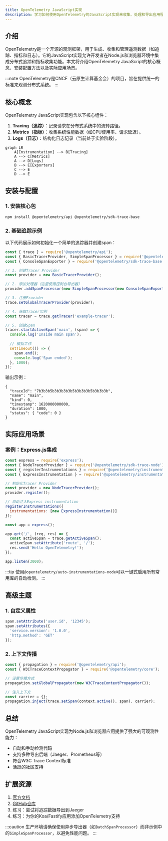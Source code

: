 ```yaml
---
title: OpenTelemetry JavaScript实现
description: 学习如何使用OpenTelemetry的JavaScript实现来收集、处理和导出应用程序的遥测数据（指标、日志和追踪）。
---
```


## 介绍

OpenTelemetry是一个开源的观测框架，用于生成、收集和管理遥测数据（如追踪、指标和日志）。它的JavaScript实现允许开发者在Node.js和浏览器环境中集成分布式追踪和指标收集功能。本文将介绍OpenTelemetry JavaScript的核心概念、安装配置方法以及实际应用场景。

:::note
OpenTelemetry是CNCF（云原生计算基金会）的项目，旨在提供统一的标准来观测分布式系统。
:::

## 核心概念

OpenTelemetry JavaScript实现包含以下核心组件：

1. **Tracing（追踪）**：记录请求在分布式系统中的流转路径。
2. **Metrics（指标）**：收集系统性能数据（如CPU使用率、请求延迟）。
3. **Logs（日志）**：结构化日志记录（当前处于实验阶段）。

```mermaid
graph LR
    A[Instrumentation] --> B[Tracing]
    A --> C[Metrics]
    A --> D[Logs]
    B --> E[Exporters]
    C --> E
    D --> E
```

## 安装与配置

### 1. 安装核心包

```bash
npm install @opentelemetry/api @opentelemetry/sdk-trace-base
```

### 2. 基础追踪示例

以下代码展示如何初始化一个简单的追踪器并创建span：

```javascript
const { trace } = require('@opentelemetry/api');
const { BasicTracerProvider, SimpleSpanProcessor } = require('@opentelemetry/sdk-trace-base');
const { ConsoleSpanExporter } = require('@opentelemetry/sdk-trace-base');

// 1. 创建Tracer Provider
const provider = new BasicTracerProvider();

// 2. 添加处理器（这里使用控制台导出器）
provider.addSpanProcessor(new SimpleSpanProcessor(new ConsoleSpanExporter()));

// 3. 注册Provider
trace.setGlobalTracerProvider(provider);

// 4. 获取Tracer实例
const tracer = trace.getTracer('example-tracer');

// 5. 创建Span
tracer.startActiveSpan('main', (span) => {
  console.log('Inside main span');
  
  // 模拟工作
  setTimeout(() => {
    span.end();
    console.log('Span ended');
  }, 1000);
});
```

输出示例：
```
{
  "traceId": "7b3b3b5b3b3b3b3b5b3b3b3b5b3b3b3b",
  "name": "main",
  "kind": 0,
  "timestamp": 1620000000000,
  "duration": 1000,
  "status": { "code": 0 }
}
```

## 实际应用场景

### 案例：Express.js集成

```javascript
const express = require('express');
const { NodeTracerProvider } = require('@opentelemetry/sdk-trace-node');
const { registerInstrumentations } = require('@opentelemetry/instrumentation');
const { ExpressInstrumentation } = require('@opentelemetry/instrumentation-express');

// 初始化Tracer Provider
const provider = new NodeTracerProvider();
provider.register();

// 自动注入Express instrumentation
registerInstrumentations({
  instrumentations: [new ExpressInstrumentation()]
});

const app = express();

app.get('/', (req, res) => {
  const activeSpan = trace.getActiveSpan();
  activeSpan.setAttribute('route', '/');
  res.send('Hello OpenTelemetry!');
});

app.listen(3000);
```

:::tip
使用`@opentelemetry/auto-instrumentations-node`可以一键式启用所有常用库的自动检测。
:::

## 高级主题

### 1. 自定义属性

```javascript
span.setAttribute('user.id', '12345');
span.setAttributes({
  'service.version': '1.0.0',
  'http.method': 'GET'
});
```

### 2. 上下文传播

```javascript
const { propagation } = require('@opentelemetry/api');
const { W3CTraceContextPropagator } = require('@opentelemetry/core');

// 设置传播方式
propagation.setGlobalPropagator(new W3CTraceContextPropagator());

// 注入上下文
const carrier = {};
propagation.inject(trace.setSpan(context.active(), span), carrier);
```

## 总结

OpenTelemetry JavaScript实现为Node.js和浏览器应用提供了强大的可观测性能力：

- 自动和手动检测代码
- 支持多种导出后端（Jaeger、Prometheus等）
- 符合W3C Trace Context标准
- 活跃的社区支持

## 扩展资源

1. [官方文档](https://opentelemetry.io/docs/instrumentation/js/)
2. [GitHub仓库](https://github.com/open-telemetry/opentelemetry-js)
3. 练习：尝试将追踪数据导出到Jaeger
4. 练习：为你的Koa/Fastify应用添加OpenTelemetry支持

:::caution
生产环境请确保使用异步导出器（如`BatchSpanProcessor`）而非示例中的`SimpleSpanProcessor`，以避免性能问题。
:::